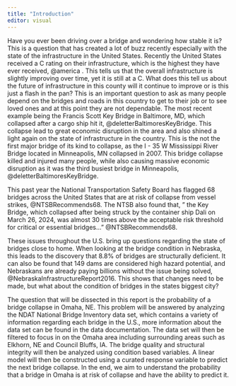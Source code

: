 ```yaml
---
title: "Introduction"
editor: visual
---
```


Have you ever been driving over a bridge and wondering how stable it is? This is a question that has created a lot of buzz recently especially with the state of the infrastructure in the United States. Recently the United States received a C rating on their infrastructure, which is the highest they have ever received, @america . This tells us that the overall infrastructure is slightly improving over time, yet it is still at a C. What does this tell us about the future of infrastructure in this county will it continue to improve or is this just a flash in the pan? This is an important question to ask as many people depend on the bridges and roads in this country to get to their job or to see loved ones and at this point they are not dependable. The most recent example being the Francis Scott Key Bridge in Baltimore, MD, which collapsed after a cargo ship hit it, @deletterBaltimoresKeyBridge. This collapse lead to great economic disruption in the area and also shined a light again on the state of infrastructure in the country. This is the not the first major bridge of its kind to collapse, as the I - 35 W Mississippi River Bridge located in Minneapolis, MN collapsed in 2007. This bridge collapse killed and injured many people, while also causing massive economic disruption as it was the third busiest bridge in Minneapolis, @deletterBaltimoresKeyBridge.

This past year the National Transportation Safety Board has flagged 68 bridges across the United States that are at risk of collapse from vessel strikes, @NTSBRecommends68. The NTSB also found that, " the Key Bridge, which collapsed after being struck by the container ship Dali on March 26, 2024, was almost 30 times above the acceptable risk threshold for critical or essential bridges..." @NTSBRecommends68.

These issues throughout the U.S. bring up questions regarding the state of bridges close to home. When looking at the bridge condition in Nebraska, this leads to the discovery that 8.8% of bridges are structurally deficient. It can also be found that 149 dams are considered high hazard potential, and Nebraskans are already paying billions without the issue being solved, @NebraskaInfrastructureReport2016. This shows that changes need to be made, but what about the condition of bridges in the states biggest city?

The question that will be dissected in this report is the probability of a bridge collapse in Omaha, NE. This problem will be answered by analyzing the NDAT National Bridge Inventory data set, which contains a variety of information regarding each bridge in the U.S., more information about the data set can be found in the data documentation. The data set will then be filtered to focus in on the Omaha area including surrounding areas such as Elkhorn, NE and Council Bluffs, IA. The bridge quality and structural integrity will then be analyzed using condition based variables. A linear model will then be constructed using a curated response variable to predict the next bridge collapse. In the end, we aim to understand the probability that a bridge in Omaha is at risk of collapse and have the ability to predict it.
